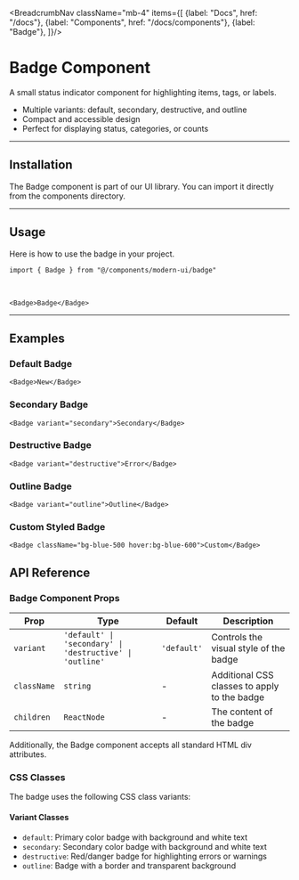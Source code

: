 
<BreadcrumbNav className="mb-4" items={[
  {label: "Docs", href: "/docs"},
  {label: "Components", href: "/docs/components"},
  {label: "Badge"},
]}/>

<PreviewBadge/>

# Badge Component

A small status indicator component for highlighting items, tags, or labels.

- Multiple variants: default, secondary, destructive, and outline
- Compact and accessible design
- Perfect for displaying status, categories, or counts

---

## Installation

The Badge component is part of our UI library. You can import it directly from the components directory.

<BadgeInstallation/>

---

## Usage

Here is how to use the badge in your project.

```tsx
import { Badge } from "@/components/modern-ui/badge"
```

<br/>

```tsx
<Badge>Badge</Badge>
```

---

## Examples

### Default Badge
```tsx
<Badge>New</Badge>
```

### Secondary Badge
```tsx
<Badge variant="secondary">Secondary</Badge>
```

### Destructive Badge
```tsx
<Badge variant="destructive">Error</Badge>
```

### Outline Badge
```tsx
<Badge variant="outline">Outline</Badge>
```

### Custom Styled Badge
```tsx
<Badge className="bg-blue-500 hover:bg-blue-600">Custom</Badge>
```

## API Reference

### Badge Component Props

| Prop | Type | Default | Description |
|------|------|---------|-------------|
| `variant` | `'default' \| 'secondary' \| 'destructive' \| 'outline'` | `'default'` | Controls the visual style of the badge |
| `className` | `string` | - | Additional CSS classes to apply to the badge |
| `children` | `ReactNode` | - | The content of the badge |

Additionally, the Badge component accepts all standard HTML div attributes.

### CSS Classes

The badge uses the following CSS class variants:

#### Variant Classes
- `default`: Primary color badge with background and white text
- `secondary`: Secondary color badge with background and white text
- `destructive`: Red/danger badge for highlighting errors or warnings
- `outline`: Badge with a border and transparent background 